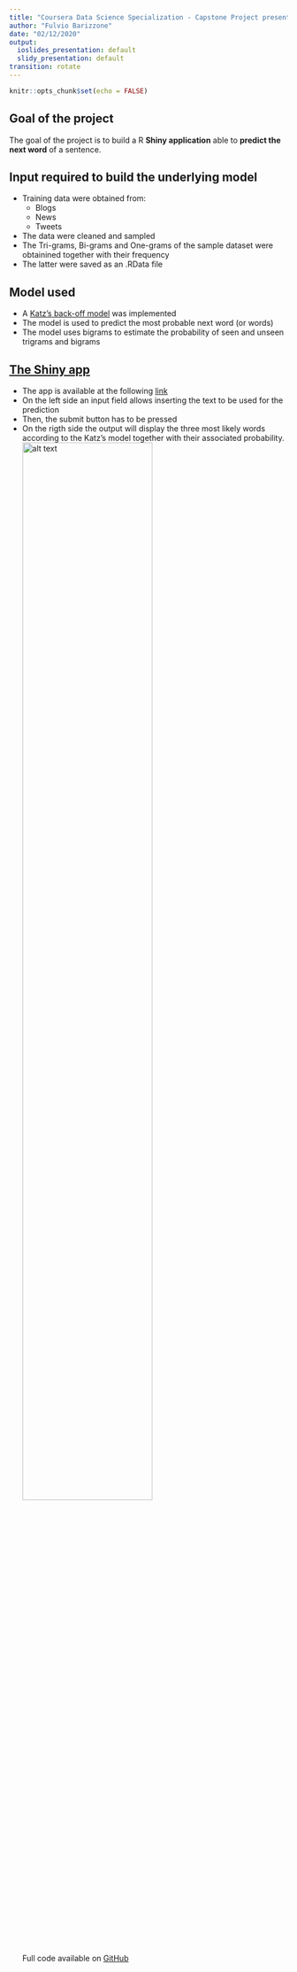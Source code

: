 ---
title: "Coursera Data Science Specialization - Capstone Project presentation"
author: "Fulvio Barizzone"
date: "02/12/2020"
output:
  ioslides_presentation: default
  slidy_presentation: default
transition: rotate
---

```{r setup, include=FALSE}
knitr::opts_chunk$set(echo = FALSE)
```

## Goal of the project

The goal of the project is to build a R **Shiny application** able to **predict the next word** 
of a sentence.

## Input required to build the underlying model
- Training data were obtained from:
    + Blogs
    + News
    + Tweets
- The data were cleaned and sampled
- The Tri-grams, Bi-grams and One-grams of the sample dataset were obtainined 
together with their frequency
- The latter were saved as an .RData file

## Model used
- A [Katz's back-off model](https://en.wikipedia.org/wiki/Katz%27s_back-off_model) was implemented
- The model is used to predict the most probable next word (or words)
- The model uses bigrams to estimate the probability of seen and unseen trigrams 
and bigrams 

## [The Shiny app](https://cippa.shinyapps.io/Coursera-Data-Science-Capstone/)
- The app is available at the following [link](https://cippa.shinyapps.io/Coursera-Data-Science-Capstone/)
- On the left side an input field allows inserting the text to be used for the 
prediction
- Then, the submit button has to be pressed
- On the rigth side the output will display the three most likely words according 
to the Katz's model together with their associated probability.  
![alt text](AppScreenshot.jpg){width=70%}  
Full code available on [GitHub](https://github.com/Cippa/Coursera-Data-Science-Capstone)  

